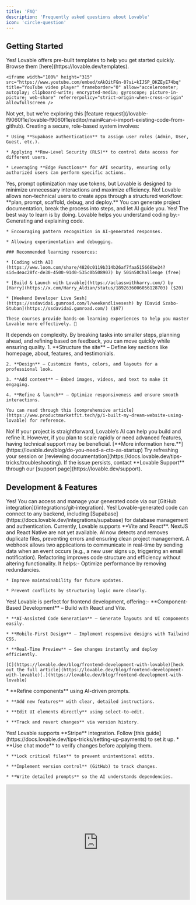 ```yaml
---
title: 'FAQ'
description: 'Frequently asked questions about Lovable'
icon: 'circle-question'
---
```


## Getting Started

<AccordionGroup>
  <Accordion title="Can I start from templates?">
    Yes! Lovable offers pre-built templates to help you get started quickly. Browse them [here](https://lovable.dev/templates).

    <iframe width="100%" height="315" src="https://www.youtube.com/embed/xAkQitFGn-0?si=kIJSP_DKZEyE74bq" title="YouTube video player" frameborder="0" allow="accelerometer; autoplay; clipboard-write; encrypted-media; gyroscope; picture-in-picture; web-share" referrerpolicy="strict-origin-when-cross-origin" allowfullscreen />
  </Accordion>

  <Accordion title="Can I import existing code from GitHub?">
    Not yet, but we're exploring this [feature request](/lovable-f9060f1e/lovable-f9060f1e/editor/main#can-i-import-existing-code-from-github).
  </Accordion>

  <Accordion title="How do I build a role-based system for a SaaS app?">
    Creating a secure, role-based system involves:

    * Using **Supabase authentication** to assign user roles (Admin, User, Guest, etc.).

    * Applying **Row-Level Security (RLS)** to control data access for different users.

    * Leveraging **Edge Functions** for API security, ensuring only authorized users can perform specific actions.
  </Accordion>

  <Accordion title="Does prompt optimization count towards my usage limit?">
    Yes, prompt optimization may use tokens, but Lovable is designed to minimize unnecessary interactions and maximize efficiency.
  </Accordion>

  <Accordion title="Do I need coding experience to build an app?">
    No! Lovable allows non-technical users to create apps through a structured workflow: **plan, prompt, scaffold, debug, and deploy.** You can generate project documentation, break the process into steps, and let AI guide you.
  </Accordion>

  <Accordion title="Can I learn coding with Lovable?">
    Yes! The best way to learn is by doing. Lovable helps you understand coding by:- Generating and explaining code.

    * Encouraging pattern recognition in AI-generated responses.

    * Allowing experimentation and debugging.

    ### Recommended learning resources:

    * [Coding with AI](https://www.loom.com/share/4820c0119b314b26af7faa515666be24?sid=4eac28fc-de30-4500-91d0-535c0b508907) by 50in50Challenge (free)

    * [Build & Launch with Lovable](https://aclasswithharry.com/) by [Harry](https://x.com/Harry_Aldian/status/1892636006056128703) ($20)

    * [Weekend Developer Live Sesh](https://ssdavidai.gumroad.com/l/weekendlivesesh) by [David Szabo-Stuban](https://ssdavidai.gumroad.com/) ($97)

    These courses provide hands-on learning experiences to help you master Lovable more effectively. 🚀
  </Accordion>

  <Accordion title="How long does it take to build a full-stack app?">
    It depends on complexity. By breaking tasks into smaller steps, planning ahead, and refining based on feedback, you can move quickly while ensuring quality.
  </Accordion>

  <Accordion title="How do I build my website with Lovable?">
    1. **Structure the site** – Define key sections like homepage, about, features, and testimonials.

    2. **Design** – Customize fonts, colors, and layouts for a professional look.

    3. **Add content** – Embed images, videos, and text to make it engaging.

    4. **Refine & launch** – Optimize responsiveness and ensure smooth interactions.

    You can read through this [comprehensive article](https://www.productmarketfit.tech/p/i-built-my-dream-website-using-lovable) for reference.
  </Accordion>

  <Accordion title="Do I need a Chief Technical Officer (CTO) for my MVP?">
    No! If your project is straightforward, Lovable’s AI can help you build and refine it. However, if you plan to scale rapidly or need advanced features, having technical support may be beneficial. [**More information here.**](https://lovable.dev/blog/do-you-need-a-cto-as-startup)
  </Accordion>

  <Accordion title="What should I do if I encounter an issue with Lovable?">
    Try refreshing your session or [reviewing documentation](https://docs.lovable.dev/tips-tricks/troubleshooting). If the issue persists, contact **Lovable Support** through our [support page](https://lovable.dev/support).
  </Accordion>
</AccordionGroup>

## Development & Features

<AccordionGroup>
  <Accordion title="Can I download the code Lovable generates?">
    Yes! You can access and manage your generated code via our [GitHub integration](/integrations/git-integration).
  </Accordion>

  <Accordion title="Does Lovable support custom backends?">
    Yes! Lovable-generated code can connect to any backend, including [Supabase](https://docs.lovable.dev/integrations/supabase) for database management and authentication.&#x20;
  </Accordion>

  <Accordion title="What frameworks does Lovable support?">
    Currently, Lovable supports **Vite and React**. NextJS and React Native are not yet available.
  </Accordion>

  <Accordion title="How does Lovable handle duplicate code?">
    AI now detects and removes duplicate files, preventing errors and ensuring clean project management.
  </Accordion>

  <Accordion title="What is a webhook?">
    A webhook allows two applications to communicate in real-time by sending data when an event occurs (e.g., a new user signs up, triggering an email notification).
  </Accordion>

  <Accordion title="What is refactoring, and why is it important?">
    Refactoring improves code structure and efficiency without altering functionality. It helps:- Optimize performance by removing redundancies.

    * Improve maintainability for future updates.

    * Prevent conflicts by structuring logic more clearly.
  </Accordion>

  <Accordion title="Can I use Lovable for frontend development?">
    Yes! Lovable is perfect for frontend development, offering:- **Component-Based Development** – Build with React and Vite.

    * **AI-Assisted Code Generation** – Generate layouts and UI components easily.

    * **Mobile-First Design** – Implement responsive designs with Tailwind CSS.

    * **Real-Time Preview** – See changes instantly and deploy efficiently.

    [C](https://lovable.dev/blog/frontend-development-with-lovable)[heck out the full article](https://lovable.dev/blog/frontend-development-with-lovable)[.](https://lovable.dev/blog/frontend-development-with-lovable)
  </Accordion>

  <Accordion title="How can I improve my project with Lovable?">
    * **Refine components** using AI-driven prompts.

    * **Add new features** with clear, detailed instructions.

    * **Edit UI elements directly** using select-to-edit.

    * **Track and revert changes** via version history.
  </Accordion>

  <Accordion title="Can I integrate payments into my app?">
    Yes! Lovable supports **Stripe** integration. Follow [this guide](https://docs.lovable.dev/tips-tricks/setting-up-payments) to set it up.
  </Accordion>

  <Accordion title="What’s the best way to prevent unexpected regressions when validating code?">
    * **Use chat mode** to verify changes before applying them.

    * **Lock critical files** to prevent unintentional edits.

    * **Implement version control** (GitHub) to track changes.

    * **Write detailed prompts** so the AI understands dependencies.
  </Accordion>

  <Accordion title="How can I optimize my website for SEO & traffic?">
    <iframe width="100%" height="315" src="https://www.youtube.com/embed/VZ7kQ_w9dfQ?si=H6-XDIT7YFjWB0YE" title="YouTube video player" frameborder="0" allow="accelerometer; autoplay; clipboard-write; encrypted-media; gyroscope; picture-in-picture; web-share" referrerpolicy="strict-origin-when-cross-origin" allowfullscreen />

    Optimize your website for SEO & traffic by:

    1. **Nailing SEO Basics** – Include your main keyword in the **title, meta, H1, and first paragraph**. Use only **one H1** and check structure with **PageSpeed Insights**.

    2. **Enhancing Engagement** – Add a **hero image overlay** and an **embedded YouTube video** to boost user interaction.

    3. **Attracting Backlinks** – Add a **free tool (e.g., mortgage calculator)** to increase shares and authority.

    4. **Publishing SEO Content** – Use **Sigma SEO** to find keywords and auto-publish **optimized blogs** via GitHub.

    This strategy boosts rankings, traffic, and backlinks with minimal effort.
  </Accordion>

  <Accordion title="Can multiple users collaborate on a Lovable project?">
    This is a feature request under development.&#x20;
  </Accordion>
</AccordionGroup>

## AI and Automation

<AccordionGroup>
  <Accordion title="How does Lovable AI remember context?">
    Lovable processes recent messages to maintain context. For the best results, include relevant details in each prompt to ensure clarity and accuracy.
  </Accordion>

  <Accordion title="Can Lovable build complex B2B SaaS apps?">
    Yes! Lovable supports:- **Workflow automation** for business processes.

    - **Role-based access controls** for different user levels.

    - **Document generation** with built-in logic for approvals and signatures.

    - & so much more.
  </Accordion>

  <Accordion title="Why did Lovable switch from Python to Go?">
    Lovable migrated [from Python to Go](https://lovable.dev/blog/from-python-to-go) to improve performance, scalability, and developer experience. Go enables faster processing, lower latency, and better efficiency, especially for handling large-scale AI-driven tasks.
  </Accordion>

  <Accordion title="What is the character limit for prompts?">
    Due to AI constraints, prompts are limited to **approximately 180K tokens (≈720K characters).**
  </Accordion>
</AccordionGroup>

## Pricing & Account Settings

<AccordionGroup>
  <Accordion title="When does my token count reset?">
    Monthly, on the same date you subscribed.
  </Accordion>

  <Accordion title="Can I top up my monthly limit?">
    No, but you can upgrade or downgrade plans based on your needs.
  </Accordion>

  <Accordion title="How can I check my remaining messages?">
    Go to **Account Settings** and check the **credits/messages left** section.
  </Accordion>

  <Accordion title="Can I delete my account?">
    Yes, contact [**support**](https://lovable.dev/support) for account deletion requests.
  </Accordion>

  <Accordion title="Can I change my email?">
    Currently, it is not possible to change your email linked to the account.
  </Accordion>

  <Accordion title="Can I delete a project?">
    Yes! Navigate to **Project Settings → Danger Zone → Delete Project.**
  </Accordion>

  <Accordion title="How does Lovable ensure data security?">
    Lovable follows [industry-standard security practices](https://lovable.dev/privacy), including encryption, secure API connections, and regular security audits to protect user data.
  </Accordion>
</AccordionGroup>

## About Lovable

<AccordionGroup>
  <Accordion title="Does Lovable have a partner program?">
    Yes! Join our [Affiliate Program](https://friends.lovable.dev/) and earn 20% commission for customer referrals.
  </Accordion>

  <Accordion title="Where is Lovable based?">
    Lovable is **100% made in Europe**, with headquarters in **Stockholm, Sweden.**
  </Accordion>

  <Accordion title="Is Lovable hiring?">
    Yes! Check out our open positions [here](https://lovable.dev/careers). 🚀
  </Accordion>

  <Accordion title="How can I contact support?">
    You can reach Lovable’s support team via the in-app chat, email, or by submitting a request on the [support page](https://lovable.dev/support).
  </Accordion>
</AccordionGroup>